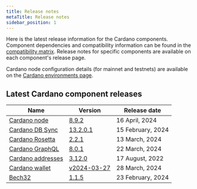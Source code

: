 ```yaml
---
title: Release notes
metaTitle: Release notes
sidebar_position: 1
---
```


Here is the latest release information for the Cardano components. Component
dependencies and compatibility information can be found in the
[compatibility matrix](/developer-resources/release-notes/comp-matrix). Release
notes for specific components are available on each component's release page.

Cardano node configuration details (for mainnet and testnets) are available on
the
[Cardano environments page](https://book.world.dev.cardano.org/environments.html).

## Latest Cardano component releases

| Name                                                                     | Version                                                                                      | Release date      |
| ------------------------------------------------------------------------ | -------------------------------------------------------------------------------------------- | ----------------- |
| [Cardano node](https://github.com/IntersectMBO/cardano-node)             | [8.9.2](https://github.com/IntersectMBO/cardano-node/releases/tag/8.9.2)                     | 16 April, 2024    |
| [Cardano DB Sync](https://github.com/IntersectMBO/cardano-db-sync)       | [13.2.0.1](https://github.com/IntersectMBO/cardano-db-sync/releases/tag/13.2.0.1)            | 15 February, 2024 |
| [Cardano Rosetta](https://github.com/cardano-foundation/cardano-rosetta) | [2.2.1](https://github.com/cardano-foundation/cardano-rosetta/releases/tag/2.2.1)            | 13 March, 2024    |
| [Cardano GraphQL](https://github.com/cardano-foundation/cardano-graphql) | [8.0.1](https://github.com/cardano-foundation/cardano-graphql/releases/tag/8.0.1)            | 22 March, 2024    |
| [Cardano addresses](https://github.com/IntersectMBO/cardano-addresses)   | [3.12.0](https://github.com/IntersectMBO/cardano-addresses/releases/tag/3.12.0)              | 17 August, 2022   |
| [Cardano wallet](https://github.com/cardano-foundation/cardano-wallet)   | [v2024-03-27](https://github.com/cardano-foundation/cardano-wallet/releases/tag/v2024-03-27) | 28 March, 2024    |
| [Bech32](https://github.com/IntersectMBO/bech32)                         | [1.1.5](https://github.com/IntersectMBO/bech32/releases/tag/v1.1.5)                          | 23 February, 2024 |
